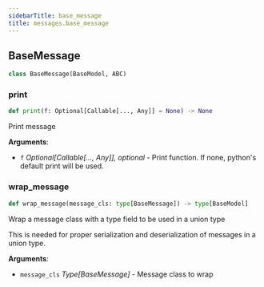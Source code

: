 ```yaml
---
sidebarTitle: base_message
title: messages.base_message
---
```


## BaseMessage

```python
class BaseMessage(BaseModel, ABC)
```

### print

```python
def print(f: Optional[Callable[..., Any]] = None) -> None
```

Print message

**Arguments**:

- `f` _Optional[Callable[..., Any]], optional_ - Print function. If none, python's default print will be used.

### wrap\_message

```python
def wrap_message(message_cls: type[BaseMessage]) -> type[BaseModel]
```

Wrap a message class with a type field to be used in a union type

This is needed for proper serialization and deserialization of messages in a union type.

**Arguments**:

- `message_cls` _Type[BaseMessage]_ - Message class to wrap

